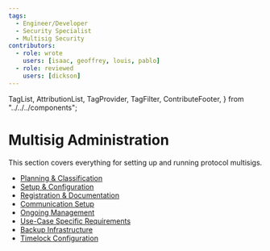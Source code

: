 ```yaml
---
tags:
  - Engineer/Developer
  - Security Specialist
  - Multisig Security
contributors:
  - role: wrote
    users: [isaac, geoffrey, louis, pablo]
  - role: reviewed
    users: [dickson]
---
```


  TagList,
  AttributionList,
  TagProvider,
  TagFilter,
  ContributeFooter,
} from "../../../components";

<TagProvider>
<TagFilter />

# Multisig Administration

<TagList tags={frontmatter.tags} />
<AttributionList contributors={frontmatter.contributors} />

This section covers everything for setting up and running protocol multisigs.

- [Planning & Classification](/multisig-for-protocols/planning-and-classification)
- [Setup & Configuration](/multisig-for-protocols/setup-and-configuration)
- [Registration & Documentation](/multisig-for-protocols/registration-and-documentation)
- [Communication Setup](/multisig-for-protocols/communication-setup)
- [Ongoing Management](/multisig-for-protocols/ongoing-management)
- [Use-Case Specific Requirements](/multisig-for-protocols/use-case-specific-requirements)
- [Backup Infrastructure](/multisig-for-protocols/backup-infrastructure)
- [Timelock Configuration](/multisig-for-protocols/timelock-configuration)

</TagProvider>
<ContributeFooter />
